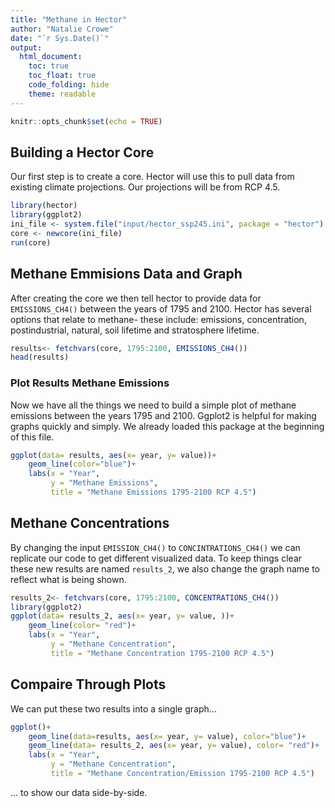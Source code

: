 ```yaml
---
title: "Methane in Hector"
author: "Natalie Crowe"
date: "`r Sys.Date()`"
output:
  html_document:
    toc: true
    toc_float: true
    code_folding: hide
    theme: readable
---
```


```r
knitr::opts_chunk$set(echo = TRUE)
```

## Building a Hector Core

Our first step is to create a core. Hector will use this to pull data from existing climate projections. Our projections will be from RCP 4.5.

```r
library(hector)
library(ggplot2)
ini_file <- system.file("input/hector_ssp245.ini", package = "hector")
core <- newcore(ini_file)
run(core)
```

## Methane Emmisions Data and Graph

After creating the core we then tell hector to provide data for `EMISSIONS_CH4()` between the years of 1795 and 2100. Hector has several options that relate to methane- these include: emissions, concentration, postindustrial, natural, soil lifetime and stratosphere lifetime.

```r
results<- fetchvars(core, 1795:2100, EMISSIONS_CH4())
head(results)
```

### Plot Results Methane Emissions

Now we have all the things we need to build a simple plot of methane emissions between the years 1795 and 2100. Ggplot2 is helpful for making graphs quickly and simply. We already loaded this package at the beginning of this file. 

```r
ggplot(data= results, aes(x= year, y= value))+
    geom_line(color="blue")+
    labs(x = "Year",
         y = "Methane Emissions",
         title = "Methane Emissions 1795-2100 RCP 4.5")
```

## Methane Concentrations

By changing the input `EMISSION_CH4()` to `CONCINTRATIONS_CH4()` we can replicate our code to get different visualized data. To keep things clear these new results are named `results_2`, we also  change the graph name to reflect what is being shown.

```r
results_2<- fetchvars(core, 1795:2100, CONCENTRATIONS_CH4())
library(ggplot2)
ggplot(data= results_2, aes(x= year, y= value, ))+
    geom_line(color= "red")+
    labs(x = "Year",
         y = "Methane Concentration",
         title = "Methane Concentration 1795-2100 RCP 4.5")
```

## Compaire Through Plots

We can put these two results into a single graph...
```r
ggplot()+
    geom_line(data=results, aes(x= year, y= value), color="blue")+
    geom_line(data= results_2, aes(x= year, y= value), color= "red")+
    labs(x = "Year",
         y = "Methane Concentration",
         title = "Methane Concentration/Emission 1795-2100 RCP 4.5")
```
... to show our data side-by-side.
